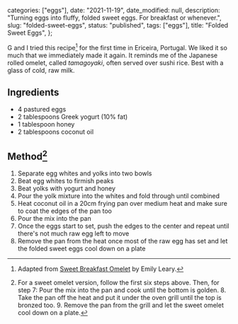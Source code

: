 
  categories: ["eggs"],
  date: "2021-11-19",
  date_modified: null,
  description:
    "Turning eggs into fluffy, folded sweet eggs. For breakfast or whenever.",
  slug: "folded-sweet-eggs",
  status: "published",
  tags: ["eggs"],
  title: "Folded Sweet Eggs",
};


G and I tried this recipe[^1] for the first time in Ericeira, Portugal. We liked it so much that we immediately made it again. It reminds me of the Japanese rolled omelet, called _tamagoyaki_, often served over sushi rice. Best with a glass of cold, raw milk.

## Ingredients

- 4 pastured eggs
- 2 tablespoons Greek yogurt (10% fat)
- 1 tablespoon honey
- 2 tablespoons coconut oil

## Method[^2]

1. Separate egg whites and yolks into two bowls
2. Beat egg whites to firmish peaks
3. Beat yolks with yogurt and honey
4. Pour the yolk mixture into the whites and fold through until combined
5. Heat coconut oil in a 20cm frying pan over medium heat and make sure to coat the edges of the pan too
6. Pour the mix into the pan
7. Once the eggs start to set, push the edges to the center and repeat until there's not much raw egg left to move
8. Remove the pan from the heat once most of the raw egg has set and let the folded sweet eggs cool down on a plate

[^1]: Adapted from [Sweet Breakfast Omelet](https://www.amummytoo.co.uk/sweet-breakfast-omelet-yes-really-delicious/) by Emily Leary.
[^2]: For a sweet omelet version, follow the first six steps above. Then, for step 7: Pour the mix into the pan and cook until the bottom is golden. 8. Take the pan off the heat and put it under the oven grill until the top is bronzed too. 9. Remove the pan from the grill and let the sweet omelet cool down on a plate.
